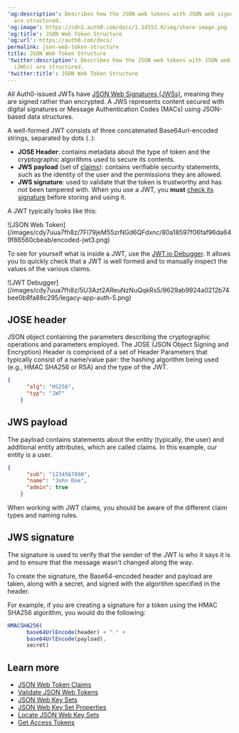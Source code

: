 ---
'og:description': Describes how the JSON web tokens with JSON web signatures (JWSs)
  are structured.
'og:image': https://cdn2.auth0.com/docs/1.14553.0/img/share-image.png
'og:title': JSON Web Token Structure
'og:url': https://auth0.com/docs/
permalink: json-web-token-structure
title: JSON Web Token Structure
'twitter:description': Describes how the JSON web tokens with JSON web signatures
  (JWSs) are structured.
'twitter:title': JSON Web Token Structure
---
All Auth0-issued <Tooltip tip="JSON Web Token (JWT): Standard ID Token format (and often Access Token format) used to represent claims securely between two parties." cta="View Glossary" href="/docs/glossary?term=JWTs">JWTs</Tooltip> have [JSON Web Signatures (JWSs)](https://tools.ietf.org/html/rfc7515), meaning they are signed rather than encrypted. A JWS represents content secured with <Tooltip tip="JSON Web Token (JWT): Standard ID Token format (and often Access Token format) used to represent claims securely between two parties." cta="View Glossary" href="/docs/glossary?term=digital+signatures">digital signatures</Tooltip> or Message Authentication Codes (MACs) using JSON-based data structures.

A well-formed JWT consists of three concatenated Base64url-encoded strings, separated by dots (`.`):

* **JOSE Header**: contains metadata about the type of token and the cryptographic algorithms used to secure its contents.
* **JWS payload** (set of [claims](https://tools.ietf.org/html/rfc7519#section-4)): contains verifiable security statements, such as the identity of the user and the permissions they are allowed.
* **JWS signature**: used to validate that the token is trustworthy and has not been tampered with. When you use a JWT, you **must** [check its signature](/docs/secure/tokens/json-web-tokens/validate-json-web-tokens) before storing and using it.

A JWT typically looks like this:

<Frame>![JSON Web Token](/images/cdy7uua7fh8z/7FI79jeM55zrNGd6QFdxnc/80a18597f06faf96da649f86560cbeab/encoded-jwt3.png)</Frame>

To see for yourself what is inside a JWT, use the [JWT.io Debugger](http://jwt.io). It allows you to quickly check that a JWT is well formed and to manually inspect the values of the various claims.

<Frame>![JWT Debugger](/images/cdy7uua7fh8z/5U3Azt2AReuNzNuQqkRs5/9629ab9924a0212b74bee0b8fa88c295/legacy-app-auth-5.png)</Frame>

## JOSE header

JSON object containing the parameters describing the cryptographic operations and parameters employed. The JOSE (JSON Object Signing and Encryption) Header is comprised of a set of Header Parameters that typically consist of a name/value pair: the hashing algorithm being used (e.g., HMAC SHA256 or RSA) and the type of the JWT.

```json lines
{
      "alg": "HS256",
      "typ": "JWT"
    }
```






## JWS payload

The payload contains statements about the entity (typically, the user) and additional entity attributes, which are called claims. In this example, our entity is a user.

```json lines
{
      "sub": "1234567890",
      "name": "John Doe",
      "admin": true
    }
```






When working with JWT claims, you should be aware of the different claim types and naming rules.

## JWS signature

The signature is used to verify that the sender of the JWT is who it says it is and to ensure that the message wasn't changed along the way.

To create the signature, the Base64-encoded header and payload are taken, along with a secret, and signed with the algorithm specified in the header.

For example, if you are creating a signature for a token using the HMAC SHA256 algorithm, you would do the following:

```js lines
HMACSHA256(
      base64UrlEncode(header) + "." +
      base64UrlEncode(payload),
      secret)
```






## Learn more

* [JSON Web Token Claims](/docs/secure/tokens/json-web-tokens/json-web-token-claims)
* [Validate JSON Web Tokens](/docs/secure/tokens/json-web-tokens/validate-json-web-tokens)
* [JSON Web Key Sets](/docs/secure/tokens/json-web-tokens/json-web-key-sets)
* [JSON Web Key Set Properties](/docs/secure/tokens/json-web-tokens/json-web-key-set-properties)
* [Locate JSON Web Key Sets](/docs/secure/tokens/json-web-tokens/locate-json-web-key-sets)
* [Get Access Tokens](/docs/secure/tokens/access-tokens/get-access-tokens)